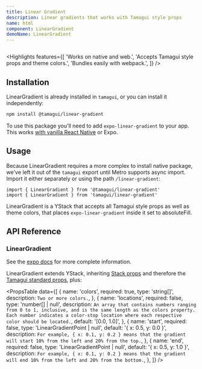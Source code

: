 ```yaml
---
title: Linear Gradient
description: Linear gradients that works with Tamagui style props
name: html
component: LinearGradient
demoName: LinearGradient
---
```


<HeroContainer>
  <LinearGradientDemo />
</HeroContainer>

```tsx hero template=LinearGradient

```

<Highlights
  features={[
    'Works on native and web.',
    'Accepts Tamagui style props and theme colors.',
    'Bundles easily with webpack.',
  ]}
/>

## Installation

LinearGradient is already installed in `tamagui`, or you can install it independently:

```bash
npm install @tamagui/linear-gradient
```

To use this package you'll need to add `expo-linear-gradient` to your app. This works [with vanilla React Native](https://github.com/expo/expo/tree/sdk-47/packages/expo-linear-gradient) or Expo.

## Usage

Because LinearGradient requires a more complex to install native package, we've left it out of the `tamagui` export until Metro supports async import. Import it either separately or using the path `/linear-gradient`:

```tsx
import { LinearGradient } from '@tamagui/linear-gradient'
import { LinearGradient } from 'tamagui/linear-gradient'
```

LinearGradient is a YStack that accepts all Tamagui style props as well as theme colors, that places `expo-linear-gradient` inside it set to absoluteFill.

## API Reference

### LinearGradient

See the [expo docs](https://docs.expo.dev/versions/latest/sdk/linear-gradient/) for more complete information.

LinearGradient extends YStack, inheriting [Stack props](/docs/components/stacks) and therefore the [Tamagui standard props](/docs/intro/props), plus:

<PropsTable
  data={[
    {
      name: 'colors',
      required: true,
      type: 'string[]',
      description: `Two or more colors.`,
    },
    {
      name: 'locations',
      required: false,
      type: 'number[] | null',
      description: `An array that contains numbers ranging from 0 to 1, inclusive, and is the same length as the colors property. Each number indicates a color-stop location where each respective color should be located.`,
      default: '[0.0, 1.0]',
    },
    {
      name: 'start',
      required: false,
      type: 'LinearGradientPoint | null',
      default: '{ x: 0.5, y: 0.0 }',
      description: `For example, { x: 0.1, y: 0.2 } means that the gradient will start 10% from the left and 20% from the top.`,
    },
    {
      name: 'end',
      required: false,
      type: 'LinearGradientPoint | null',
      default: '{ x: 0.5, y: 1.0 }',
      description: `For example, { x: 0.1, y: 0.2 } means that the gradient will end 10% from the left and 20% from the bottom.`,
    },
  ]}
/>
